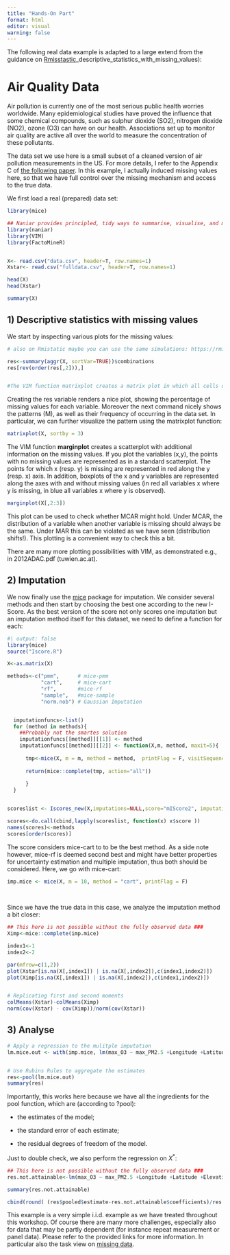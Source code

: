 ```yaml
---
title: "Hands-On Part"
format: html
editor: visual
warning: false
---
```


The following real data example is adapted to a large extend from the guidance on [Rmisstastic](https://rmisstastic.netlify.app/tutorials/josse_bookdown_dataanalysismissingr_2020#11)\_descriptive_statistics_with_missing_values):

# Air Quality Data

Air pollution is currently one of the most serious public health worries worldwide. Many epidemiological studies have proved the influence that some chemical compounds, such as sulphur dioxide (SO2), nitrogen dioxide (NO2), ozone (O3) can have on our health. Associations set up to monitor air quality are active all over the world to measure the concentration of these pollutants.

The data set we use here is a small subset of a cleaned version of air pollution measurements in the US. For more details, I refer to the Appendix C of [the following paper](https://jmlr.org/papers/v23/21-0585.html). In this example, I actually induced missing values here, so that we have full control over the missing mechanism and access to the true data.

We first load a real (prepared) data set:

```r
library(mice)

## Naniar provides principled, tidy ways to summarise, visualise, and manipulate missing data with minimal deviations from the workflows in ggplot2 and tidy data.
library(naniar)
library(VIM)
library(FactoMineR)


X<- read.csv("data.csv", header=T, row.names=1)
Xstar<- read.csv("fulldata.csv", header=T, row.names=1)

head(X)
head(Xstar)

summary(X)


```

## **1) Descriptive statistics with missing values**

We start by inspecting various plots for the missing values:

```r
# also on Rmistatic maybe you can use the same simulations: https://rmisstastic.netlify.app/how-to/impute/missimp

res<-summary(aggr(X, sortVar=TRUE))$combinations
res[rev(order(res[,2])),]


#The VIM function matrixplot creates a matrix plot in which all cells of a X matrix are visualized by rectangles. Available X is coded according to a continuous color scheme (gray scale), while missing/imputed X is visualized by a clearly distinguishable color (red). If you use Rstudio the plot is not interactive (there are the warnings), but if you use R directly, you can click on a column of your choice: the rows are sorted (decreasing order) of the values of this column. This is useful to check if there is an association between the value of a variable and the missingness of another one.
```

Creating the res variable renders a nice plot, showing the percentage of missing values for each variable. Moreover the next command nicely shows the patterns (M), as well as their frequency of occurring in the data set. In particular, we can further visualize the pattern using the matrixplot function:

```r
matrixplot(X, sortby = 3)
```

The VIM function **marginplot** creates a scatterplot with additional information on the missing values. If you plot the variables (x,y), the points with no missing values are represented as in a standard scatterplot. The points for which x (resp. y) is missing are represented in red along the y (resp. x) axis. In addition, boxplots of the x and y variables are represented along the axes with and without missing values (in red all variables x where y is missing, in blue all variables x where y is observed).

```r
marginplot(X[,2:3])
```

This plot can be used to check whether MCAR might hold. Under MCAR, the distribution of a variable when another variable is missing should always be the same. Under MAR this can be violated as we have seen (distribution shifts!). This plotting is a convenient way to check this a bit.

There are many more plotting possibilities with VIM, as demonstrated e.g., in 2012ADAC.pdf (tuwien.ac.at).

## **2) Imputation**

We now finally use the [mice](https://cran.r-project.org/web/packages/mice/mice.pdf) package for imputation. We consider several methods and then start by choosing the best one according to the new I-Score. As the best version of the score not only scores one imputation but an imputation method itself for this dataset, we need to define a function for each:

```r
#| output: false
library(mice)
source("Iscore.R")

X<-as.matrix(X)

methods<-c("pmm",      # mice-pmm
           "cart",     # mice-cart
           "rf",       #mice-rf
           "sample",   #mice-sample
           "norm.nob") # Gaussian Imputation


  imputationfuncs<-list()
  for (method in methods){
    ##Probably not the smartes solution
    imputationfuncs[[method]][[1]] <- method
    imputationfuncs[[method]][[2]] <- function(X,m, method, maxit=5){ 
      
      tmp<-mice(X, m = m, method = method,  printFlag = F, visitSequence="arabic", maxit = maxit)
      
      return(mice::complete(tmp, action="all"))
      
      }
  }


scoreslist <- Iscores_new(X,imputations=NULL,score="mIScore2", imputationfuncs=imputationfuncs, N=30)  

scores<-do.call(cbind,lapply(scoreslist, function(x) x$score ))
names(scores)<-methods
scores[order(scores)]

```

The score considers mice-cart to to be the best method. As a side note however, mice-rf is deemed second best and might have better properties for uncertainty estimation and multiple imputation, thus both should be considered. Here, we go with mice-cart:

```r
imp.mice <- mice(X, m = 10, method = "cart", printFlag = F)
  
  
```

Since we have the true data in this case, we analyze the imputation method a bit closer:

```r
## This here is not possible without the fully observed data ###
Ximp<-mice::complete(imp.mice)

index1<-1
index2<-2

par(mfrow=c(1,2))
plot(Xstar[is.na(X[,index1]) | is.na(X[,index2]),c(index1,index2)])
plot(Ximp[is.na(X[,index1]) | is.na(X[,index2]),c(index1,index2)])


# Replicating first and second moments
colMeans(Xstar)-colMeans(Ximp)
norm(cov(Xstar) - cov(Ximp))/norm(cov(Xstar))

```

## **3) Analyse**

```r
# Apply a regression to the mulitple imputation
lm.mice.out <- with(imp.mice, lm(max_O3 ~ max_PM2.5 +Longitude +Latitude +Elevation +Land.Use_AGRICULTURAL+Land.Use_COMMERCIAL+Land.Use_INDUSTRIAL+Location.Setting_RURAL+Location.Setting_SUBURBAN))


# Use Rubins Rules to aggregate the estimates
res<-pool(lm.mice.out)
summary(res)
```

Importantly, this works here because we have all the ingredients for the pool function, which are (according to ?pool):

-   the estimates of the model;

-   the standard error of each estimate;

-   the residual degrees of freedom of the model.

Just to double check, we also perform the regression on $X^*$:

```r
## This here is not possible without the fully observed data ###
res.not.attainable<-lm(max_O3 ~ max_PM2.5 +Longitude +Latitude +Elevation +Land.Use_AGRICULTURAL+Land.Use_COMMERCIAL+Land.Use_INDUSTRIAL+Location.Setting_RURAL+Location.Setting_SUBURBAN, data=as.data.frame(Xstar))

summary(res.not.attainable)
```

```r
cbind(round( (res$pooled$estimate-res.not.attainable$coefficients)/res.not.attainable$coefficients, 3)  )
```

This example is a very simple i.i.d. example as we have treated throughout this workshop. Of course there are many more challenges, especially also for data that may be partly dependent (for instance repeat measurement or panel data). Please refer to the provided links for more information. In particular also the task view on [missing data](https://cran.r-project.org/web/views/MissingData.html).
